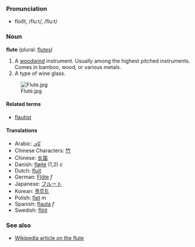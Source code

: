 ===Pronunciation===
*floo͞t, /fluːt/, /flu:t/

===Noun===
'''flute''' (plural: [[flutes]])

#A [[woodwind]] instrument.  Usually among the highest pitched instruments.  Comes in bamboo, wood, or various metals.
#A type of wine glass.<!-- please improve. [[User:Hippietrail|Hippietrail]] 05:57, 9 Mar 2004 (UTC) -->

[[Image:Flute.jpg]]

====Related terms====
*[[flautist]]

====Translations====
*Arabic: [[نّاي]]
*Chinese Characters: [[竹]]
*Chinese: [[长笛]]
*Danish: [[fløjte]] (1,2) ''c''
*Dutch: [[fluit]]
*German: [[Flöte]] ''f''
*Japanese: [[フルート]]
*Korean: [[플루트]]
*Polish: [[flet]] ''m''
*Spanish: [[flauta]] ''f''
*Swedish: [[flöjt]]

=== See also ===

* [[w:flute|Wikipedia article on the flute]]